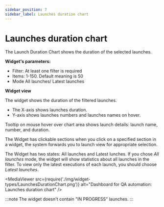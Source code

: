 ```yaml
---
sidebar_position: 7
sidebar_label: Launches duration chart
---
```


#  Launches duration chart

The Launch Duration Chart shows the duration of the selected launches.

**Widget's parameters:**

- Filter: At least one filter is required
- Items: 1-150. Default meaning is 50
- Mode All launches/ Latest launches

**Widget view**

The widget shows the duration of the filtered launches.

- The X-axis shows launches duration.
- Y-axis shows launches numbers and launches names on hover.

Tooltip on mouse hover over chart area shows launch details: launch name, number, and duration.

The Widget has clickable sections when you click on a specified section in a widget, the system forwards you to launch view for appropriate selection.

The Widget has two states: All launches and Latest lunches. If you chose *All launches* mode, the widget will show statistics about all launches in the filter. To view only the latest executions of each launch, you should choose *Latest launches*.

<MediaViewer src={require('./img/widget-types/LaunchesDurationChart.png')} alt="Dashboard for QA automation: Launches duration chart" />

:::note
The widget doesn't contain "IN PROGRESS" launches.
:::
